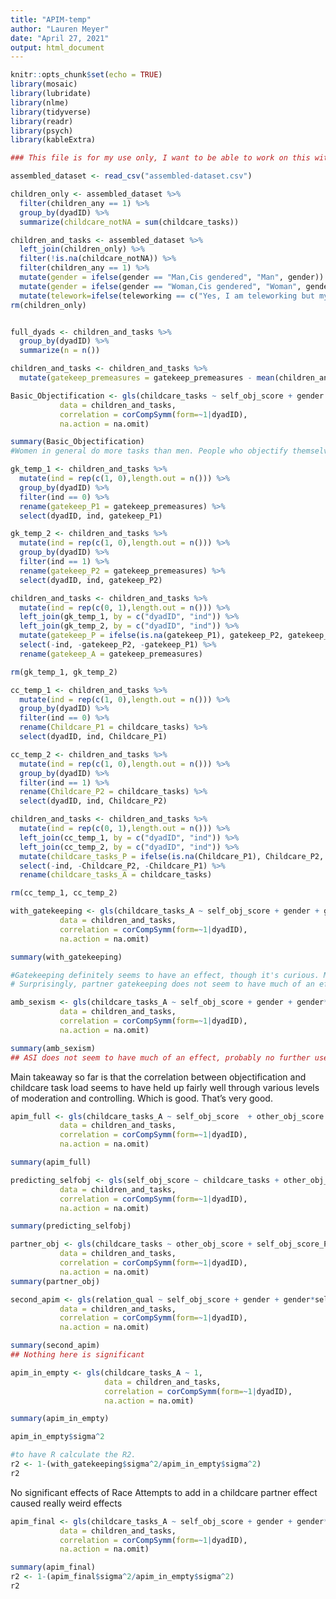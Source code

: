 ```yaml
---
title: "APIM-temp"
author: "Lauren Meyer"
date: "April 27, 2021"
output: html_document
---
```


```r
knitr::opts_chunk$set(echo = TRUE)
library(mosaic)
library(lubridate)
library(nlme)
library(tidyverse)
library(readr)
library(psych)
library(kableExtra)
```


```r
### This file is for my use only, I want to be able to work on this without worrying about merge conflicts. Please don't edit unless we've talked about it. ###

assembled_dataset <- read_csv("assembled-dataset.csv")

```



```r
children_only <- assembled_dataset %>%
  filter(children_any == 1) %>%
  group_by(dyadID) %>%
  summarize(childcare_notNA = sum(childcare_tasks))

children_and_tasks <- assembled_dataset %>%
  left_join(children_only) %>%
  filter(!is.na(childcare_notNA)) %>%
  filter(children_any == 1) %>%
  mutate(gender = ifelse(gender == "Man,Cis gendered", "Man", gender)) %>%
  mutate(gender = ifelse(gender == "Woman,Cis gendered", "Woman", gender)) %>%
  mutate(telework=ifelse(teleworking == c("Yes, I am teleworking but my partner is not", "We are both teleworking"), 0, 1))
rm(children_only)


full_dyads <- children_and_tasks %>%
  group_by(dyadID) %>%
  summarize(n = n())

children_and_tasks <- children_and_tasks %>%
  mutate(gatekeep_premeasures = gatekeep_premeasures - mean(children_and_tasks$gatekeep_premeasures, na.rm = TRUE))

```

```r
Basic_Objectification <- gls(childcare_tasks ~ self_obj_score + gender + gender*other_obj_score_P,
           data = children_and_tasks,
           correlation = corCompSymm(form=~1|dyadID),
           na.action = na.omit)

summary(Basic_Objectification)
#Women in general do more tasks than men. People who objectify themselves more do more tasks. Curiously, men whose partners objectify them more do more childcare tasks (though insignificant), and women whose partners objectify them more do fewer childcare tasks. 
```


```r
gk_temp_1 <- children_and_tasks %>%
  mutate(ind = rep(c(1, 0),length.out = n())) %>%
  group_by(dyadID) %>%
  filter(ind == 0) %>%
  rename(gatekeep_P1 = gatekeep_premeasures) %>%
  select(dyadID, ind, gatekeep_P1)

gk_temp_2 <- children_and_tasks %>%
  mutate(ind = rep(c(1, 0),length.out = n())) %>%
  group_by(dyadID) %>%
  filter(ind == 1) %>%
  rename(gatekeep_P2 = gatekeep_premeasures) %>%
  select(dyadID, ind, gatekeep_P2)

children_and_tasks <- children_and_tasks %>%
  mutate(ind = rep(c(0, 1),length.out = n())) %>%
  left_join(gk_temp_1, by = c("dyadID", "ind")) %>%
  left_join(gk_temp_2, by = c("dyadID", "ind")) %>%
  mutate(gatekeep_P = ifelse(is.na(gatekeep_P1), gatekeep_P2, gatekeep_P1)) %>%
  select(-ind, -gatekeep_P2, -gatekeep_P1) %>%
  rename(gatekeep_A = gatekeep_premeasures)

rm(gk_temp_1, gk_temp_2)

```

```r
cc_temp_1 <- children_and_tasks %>%
  mutate(ind = rep(c(1, 0),length.out = n())) %>%
  group_by(dyadID) %>%
  filter(ind == 0) %>%
  rename(Childcare_P1 = childcare_tasks) %>%
  select(dyadID, ind, Childcare_P1)

cc_temp_2 <- children_and_tasks %>%
  mutate(ind = rep(c(1, 0),length.out = n())) %>%
  group_by(dyadID) %>%
  filter(ind == 1) %>%
  rename(Childcare_P2 = childcare_tasks) %>%
  select(dyadID, ind, Childcare_P2)

children_and_tasks <- children_and_tasks %>%
  mutate(ind = rep(c(0, 1),length.out = n())) %>%
  left_join(cc_temp_1, by = c("dyadID", "ind")) %>%
  left_join(cc_temp_2, by = c("dyadID", "ind")) %>%
  mutate(childcare_tasks_P = ifelse(is.na(Childcare_P1), Childcare_P2, Childcare_P1)) %>%
  select(-ind, -Childcare_P2, -Childcare_P1) %>%
  rename(childcare_tasks_A = childcare_tasks)

rm(cc_temp_1, cc_temp_2)


```



```r
with_gatekeeping <- gls(childcare_tasks_A ~ self_obj_score + gender + gender*other_obj_score_P + gatekeep_A + gatekeep_A*gender,
           data = children_and_tasks,
           correlation = corCompSymm(form=~1|dyadID),
           na.action = na.omit)

summary(with_gatekeeping)

#Gatekeeping definitely seems to have an effect, though it's curious. Men who gatekeep more tend to do more childcare tasks the more they gatekeep, while women who gatekeep more, though still doing more tasks, do way fewer excess tasks than gatekeeping men. I set up an APIM for this alone, I'm curious. 
# Surprisingly, partner gatekeeping does not seem to have much of an effect, not nearly as much as actor gatekeeping. Huh. 
```


```r
amb_sexism <- gls(childcare_tasks_A ~ self_obj_score + gender + gender*other_obj_score_P + asi_score,
           data = children_and_tasks,
           correlation = corCompSymm(form=~1|dyadID),
           na.action = na.omit)

summary(amb_sexism)
## ASI does not seem to have much of an effect, probably no further use. 
```

Main takeaway so far is that the correlation between objectification and childcare task load seems to have held up fairly well through various levels of moderation and controlling. Which is good. That's very good.

```r
apim_full <- gls(childcare_tasks_A ~ self_obj_score  + other_obj_score + self_obj_score_P + gender + gender*other_obj_score_P + gatekeep_A + gatekeep_A*gender,
           data = children_and_tasks,
           correlation = corCompSymm(form=~1|dyadID),
           na.action = na.omit)

summary(apim_full)

```

```r
predicting_selfobj <- gls(self_obj_score ~ childcare_tasks + other_obj_score_P + gatekeep_P,
           data = children_and_tasks,
           correlation = corCompSymm(form=~1|dyadID),
           na.action = na.omit)

summary(predicting_selfobj)
```

```r
partner_obj <- gls(childcare_tasks ~ other_obj_score + self_obj_score_P + gender + other_obj_score * gender,
           data = children_and_tasks,
           correlation = corCompSymm(form=~1|dyadID),
           na.action = na.omit)
summary(partner_obj)
```


```r
second_apim <- gls(relation_qual ~ self_obj_score + gender + gender*self_obj_score + self_obj_score_P,
           data = children_and_tasks,
           correlation = corCompSymm(form=~1|dyadID),
           na.action = na.omit)

summary(second_apim)
## Nothing here is significant
```


```r
apim_in_empty <- gls(childcare_tasks_A ~ 1,
                     data = children_and_tasks,
                     correlation = corCompSymm(form=~1|dyadID),
                     na.action = na.omit)

summary(apim_in_empty)

apim_in_empty$sigma^2

#to have R calculate the R2.
r2 <- 1-(with_gatekeeping$sigma^2/apim_in_empty$sigma^2)
r2
```

No significant effects of Race
Attempts to add in a childcare partner effect caused really weird effects
```r
apim_final <- gls(childcare_tasks_A ~ self_obj_score + gender + gender*other_obj_score_P + gatekeep_A + gender*gatekeep_A + relation_length,
           data = children_and_tasks,
           correlation = corCompSymm(form=~1|dyadID),
           na.action = na.omit)

summary(apim_final)
r2 <- 1-(apim_final$sigma^2/apim_in_empty$sigma^2)
r2
```
